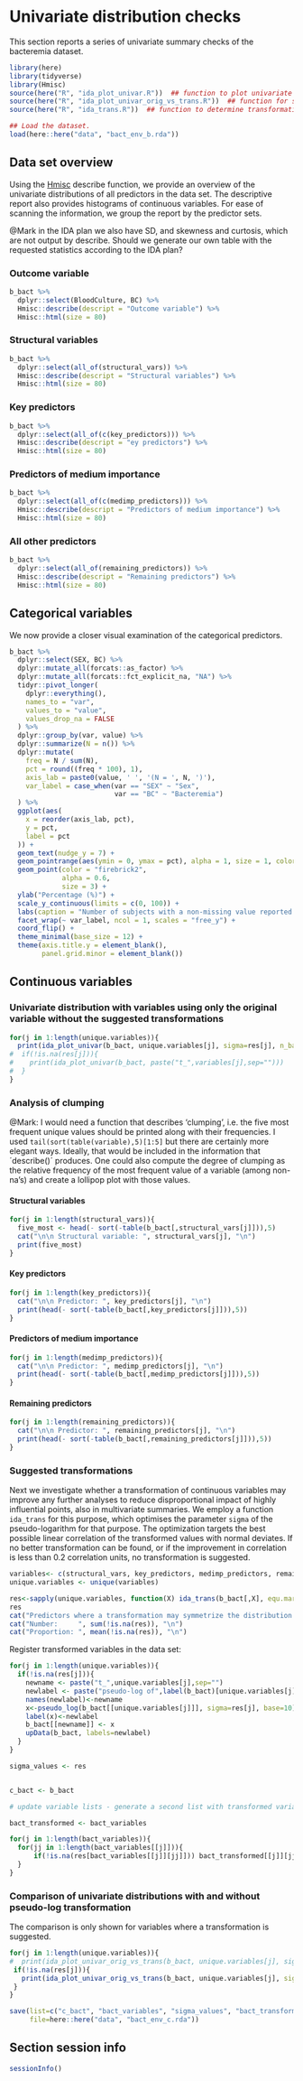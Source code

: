 # Univariate distribution checks

This section reports a series of univariate summary checks of the bacteremia dataset.

```r
library(here)
library(tidyverse)
library(Hmisc)
source(here("R", "ida_plot_univar.R"))  ## function to plot univariate summaries. 
source(here("R", "ida_plot_univar_orig_vs_trans.R"))  ## function for side-by-side comparison of original vs. transformed scale, calls ida_plot_univar.R
source(here("R", "ida_trans.R"))  ## function to determine transformation (log(x+c) or identity). 

## Load the dataset.
load(here::here("data", "bact_env_b.rda"))

```

## Data set overview

Using the [Hmisc](https://cran.r-project.org/web/packages/Hmisc/) describe function, we provide an overview of the univariate distributions of all predictors in the data set. The descriptive report also provides histograms of continuous variables. For ease of scanning the information, we group the report by the predictor sets.

@Mark in the IDA plan we also have SD, and skewness and curtosis, which are not output by describe. Should we generate our own table with the requested statistics according to the IDA plan?


### Outcome variable

```r
b_bact %>%
  dplyr::select(BloodCulture, BC) %>%
  Hmisc::describe(descript = "Outcome variable") %>%
  Hmisc::html(size = 80)
```


### Structural variables




```r
b_bact %>%
  dplyr::select(all_of(structural_vars)) %>%
  Hmisc::describe(descript = "Structural variables") %>%
  Hmisc::html(size = 80)
```

### Key predictors

```r
b_bact %>%
  dplyr::select(all_of(c(key_predictors))) %>%
  Hmisc::describe(descript = "ey predictors") %>%
  Hmisc::html(size = 80)
```

### Predictors of medium importance

```r
b_bact %>%
  dplyr::select(all_of(c(medimp_predictors))) %>%
  Hmisc::describe(descript = "Predictors of medium importance") %>%
  Hmisc::html(size = 80)
```

### All other predictors

```r
b_bact %>%
  dplyr::select(all_of(remaining_predictors)) %>%
  Hmisc::describe(descript = "Remaining predictors") %>%
  Hmisc::html(size = 80)
```


## Categorical variables

We now provide a closer visual examination of the categorical predictors.

```r
b_bact %>%
  dplyr::select(SEX, BC) %>%
  dplyr::mutate_all(forcats::as_factor) %>%   
  dplyr::mutate_all(forcats::fct_explicit_na, "NA") %>%
  tidyr::pivot_longer(
    dplyr::everything(),
    names_to = "var",
    values_to = "value",
    values_drop_na = FALSE
  ) %>%
  dplyr::group_by(var, value) %>%
  dplyr::summarize(N = n()) %>%
  dplyr::mutate(
    freq = N / sum(N),
    pct = round((freq * 100), 1),
    axis_lab = paste0(value, ' ', '(N = ', N, ')'),
    var_label = case_when(var == "SEX" ~ "Sex",
                          var == "BC" ~ "Bacteremia")
  ) %>%
  ggplot(aes(
    x = reorder(axis_lab, pct),
    y = pct,
    label = pct
  )) +
  geom_text(nudge_y = 7) +
  geom_pointrange(aes(ymin = 0, ymax = pct), alpha = 1, size = 1, color = "grey") +
  geom_point(color = "firebrick2",
             alpha = 0.6,
             size = 3) +
  ylab("Percentage (%)") +
  scale_y_continuous(limits = c(0, 100)) +
  labs(caption = "Number of subjects with a non-missing value reported in brackets.\nNA = missing") +
  facet_wrap(~ var_label, ncol = 1, scales = "free_y") +
  coord_flip() +
  theme_minimal(base_size = 12) +
  theme(axis.title.y = element_blank(),
        panel.grid.minor = element_blank())

```


## Continuous variables


### Univariate distribution with variables using only the original variable without the suggested transformations

```r
for(j in 1:length(unique.variables)){
  print(ida_plot_univar(b_bact, unique.variables[j], sigma=res[j], n_bars=100, transform = FALSE))
#  if(!is.na(res[j])){
#    print(ida_plot_univar(b_bact, paste("t_",variables[j],sep="")))
#  }
}
```

### Analysis of clumping

@Mark: I would need a function that describes 'clumping', i.e. the five most frequent unique values should be printed along with their frequencies. I used `tail(sort(table(variable),5)[1:5]` but there are certainly more elegant ways. Ideally, that would be included in the information that ´describe()´ produces. One could also compute the degree of clumping as the relative frequency of the most frequent value of a variable (among non-na's) and create a lollipop plot with those values.

#### Structural variables

```r
for(j in 1:length(structural_vars)){
  five_most <- head(- sort(-table(b_bact[,structural_vars[j]])),5)
  cat("\n\n Structural variable: ", structural_vars[j], "\n")
  print(five_most)
}

```

#### Key predictors

```r
for(j in 1:length(key_predictors)){
  cat("\n\n Predictor: ", key_predictors[j], "\n")
  print(head(- sort(-table(b_bact[,key_predictors[j]])),5))
}
```

#### Predictors of medium importance

```r
for(j in 1:length(medimp_predictors)){
  cat("\n\n Predictor: ", medimp_predictors[j], "\n")
  print(head(- sort(-table(b_bact[,medimp_predictors[j]])),5))
}
```

#### Remaining predictors

```r
for(j in 1:length(remaining_predictors)){
  cat("\n\n Predictor: ", remaining_predictors[j], "\n")
  print(head(- sort(-table(b_bact[,remaining_predictors[j]])),5))
}
```


### Suggested transformations

Next we investigate whether a transformation of continuous variables may improve any further analyses to reduce disproportional impact of highly influential points, also in multivariate summaries. We employ a function `ida_trans` for this purpose, which optimises the parameter `sigma` of the pseudo-logarithm for that purpose. The optimization targets the best possible linear correlation of the transformed values with normal deviates. If no better transformation can be found, or if the improvement in correlation is less than 0.2 correlation units, no transformation is suggested.

```r
variables<- c(structural_vars, key_predictors, medimp_predictors, remaining_predictors)
unique.variables <- unique(variables)

res<-sapply(unique.variables, function(X) ida_trans(b_bact[,X], equ.marg=0.2)$const) #takes long, calculate once, and save?
res
cat("Predictors where a transformation may symmetrize the distribution:\n")
cat("Number:     ", sum(!is.na(res)), "\n")
cat("Proportion: ", mean(!is.na(res)), "\n")
```

Register transformed variables in the data set:

```r
for(j in 1:length(unique.variables)){
  if(!is.na(res[j])){
    newname <- paste("t_",unique.variables[j],sep="")
    newlabel <- paste("pseudo-log of",label(b_bact)[unique.variables[j]])
    names(newlabel)<-newname
    x<-pseudo_log(b_bact[[unique.variables[j]]], sigma=res[j], base=10)
    label(x)<-newlabel
    b_bact[[newname]] <- x
    upData(b_bact, labels=newlabel)
  }
}

sigma_values <- res


c_bact <- b_bact

# update variable lists - generate a second list with transformed variables replacing the originals

bact_transformed <- bact_variables

for(j in 1:length(bact_variables)){
  for(jj in 1:length(bact_variables[[j]])){
      if(!is.na(res[bact_variables[[j]][jj]])) bact_transformed[[j]][jj] <- paste("t_", bact_variables[[j]][jj], sep="")
  }
}


```



### Comparison of univariate distributions with and without pseudo-log transformation

The comparison is only shown for variables where a transformation is suggested.

```r
for(j in 1:length(unique.variables)){
#  print(ida_plot_univar_orig_vs_trans(b_bact, unique.variables[j], sigma=res[j], n_bars=100))
 if(!is.na(res[j])){
   print(ida_plot_univar_orig_vs_trans(b_bact, unique.variables[j], sigma=res[j], n_bars=100))
 }
}
```

```r
save(list=c("c_bact", "bact_variables", "sigma_values", "bact_transformed"), 
     file=here::here("data", "bact_env_c.rda"))
```



## Section session info

```r
sessionInfo()
```
